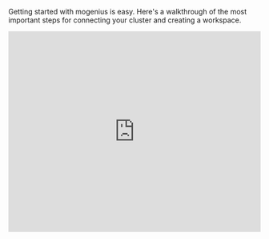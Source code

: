 ﻿---
sidebar_position: "2"
---

Getting started with mogenius is easy. Here's a walkthrough of the most important steps for connecting your cluster and creating a workspace.

<iframe width="100%" height="400" src="https://www.youtube.com/embed/_9Ex-lnEATI?si=2XWUGm4lg5O46dZg" title="YouTube video player" frameborder="0" allow="accelerometer; autoplay; clipboard-write; encrypted-media; gyroscope; picture-in-picture; web-share" allowfullscreen style={{borderRadius: "16px"}} />

## 1. Sign up​

First, [sign up](https://app.mogenius.com/user/registration) for a mogenius account. You can use a social login (Github, Gitlab, Google, Microsoft), or your email address.

## 2. Create an organization

Create an organization, which represents the highest level in the mogenius account hierarchy. This allows you to have multiple organizations, each fully isolated with its own access management and list of clusters.

## 3. Connect a Kubernetes cluster

Now, let's move on to the exciting part: connecting to a Kubernetes cluster. Once you have connected your cluster, you will be able to create workspaces for monitoring and navigating your applications, as well as deploying containers to your cluster with the built-in pipeline tools.

### Prerequisites

To successfully complete the next steps, you will need the following:

- A Kubernetes cluster. We recommend a managed Kubernetes service, like EKS (Amazon AWS), AKS (Microsoft Azure) or GKE (Google Cloud Platform), but any cluster with Kubernetes version 1.24 or higher will work. To get started, a local Kubernetes like minikube, Docker Desktop, or k3s, is also a great option.
- A working installation of `Helm` and `kubectl`
- OR optionally the [mogenius CLI](../workspaces/mogenius-CLI)
- Kubernetes cluster admin permissions

<Note>
  If you want to explore mogenius before connecting it with your cluster, check out the demo organization in your account. If you don't want to run mogenius with your own Kubernetes cluster, check out our section [Managed clusters](./../cluster-management/managed-clusters.md).
</Note>

After creating your organization, add a new cluster. Enter a name (this will only be used to display the cluster in mogenius) and proceed to install the operator.

## 4. Install mogenius on the cluster

Before you continue, make sure that you have a running Kubernetes cluster where you have admin access. Next, you will install the mogenius operator on the cluster using `Helm` or [mocli](../workspaces/mogenius-CLI) to connect your cluster with the mogenius platform.

Copy the `Helm` or `mocli` command. Open a terminal and make sure that your kubecontext is set to the cluster that you want to connect with mogenius. Paste and execute the install command, return to mogenius, and click "I ran the command." The UI will confirm once the operator has established a connection with the mogenius controlplane.

<Note>
  Having trouble connecting the operator? Check out the [troubleshooting section.](../cluster-management/troubleshooting-clusters.md)
</Note>

Once connected, the operator will check if a [metrics server](https://github.com/kubernetes-sigs/metrics-server) is present on the cluster. If not, it will be installed automatically.

**Done - your cluster is ready\! 🥳 You can now create your first workspace.**

## 8. Create a workspace

Head to the Workspaces section in your organization and click **Create workspace**. Select your cluster from the list, and enter a name for your workspace.

Next, select the resources that you want to manage in your workspace. You can select them based on namespaces, or Helm releases from the cluster.

Finally, invite team members and define their roles and permissions. They'll receive an invitation email right afterwards.

/

## 9. Congratulations - your workspace is ready 🎉

What's next?\
Your dashboard is ready to start monitoring your applications in real-time. Check the status of your resources, monitor events, and browse through logs, metrics, or the resource topology for troubleshooting issues. Want to deploy a new application? Use the built-in pipeline tools to connect a registry, deploy a pipeline starter, or start from scratch with a YAML manifest.

<Note>
  If you need help, please take a look at our Help & Feedback page. You can contact us directly if you run into any problems.
</Note>